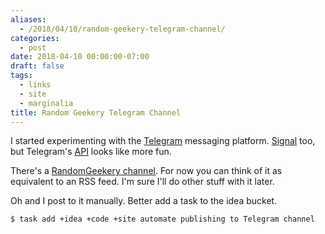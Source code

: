 ```yaml
---
aliases:
  - /2018/04/10/random-geekery-telegram-channel/
categories:
  - post
date: 2018-04-10 00:00:00-07:00
draft: false
tags:
  - links
  - site
  - marginalia
title: Random Geekery Telegram Channel
---
```


I started experimenting with the [Telegram][] messaging platform. [Signal][] too, but Telegram's [API][] looks
like more fun.

[Telegram]: https://telegram.org/
[Signal]: https://signal.org/
[API]: https://core.telegram.org/api

There's a [RandomGeekery channel][]. For now you can think of it as equivalent to an RSS feed. I'm sure I'll
do other stuff with it later.

Oh and I post to it manually. Better add a task to the idea bucket.

[RandomGeekery channel]: https://t.me/RandomGeekery

```
$ task add +idea +code +site automate publishing to Telegram channel
```
